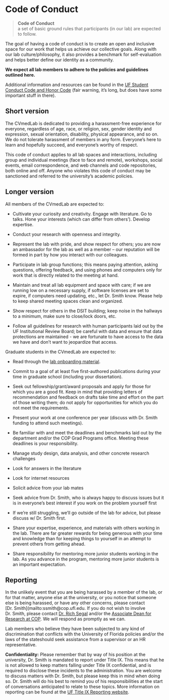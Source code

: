 # Code of Conduct {#sec-code}


> **Code of Conduct**  
> a set of basic ground rules that participants (in our lab) are expected to follow.

The goal of having a code of conduct is to create an open and inclusive space for our work that helps us achieve our collective goals. Along with our lab culture/philosophy, it also provides a benchmark for self-evaluation and helps better define our identity as a community.

**We expect all lab members to adhere to the policies and guidelines outlined here.**

Additional information and resources can be found in the [UF Student Conduct Code and Honor Code](https://policy.ufl.edu/regulation/4-040/) (fair warning, it's long, but does have some important stuff in there).

## Short version

The CVmedLab is dedicated to providing a harassment-free experience for everyone, regardless of age, race, or religion, sex, gender identity and expression, sexual orientation, disability, physical appearance, and so on. We do not tolerate harassment of members in any form. Everyone's here to learn and hopefully succeed, and everyone's worthy of respect.

This code of conduct applies to all lab spaces and interactions, including group and individual meetings (face to face and remote), workshops, social events, email correspondence, and web channels and code repositories, both online and off. Anyone who violates this code of conduct may be sanctioned and referred to the university's academic policies.

## Longer version

All members of the CVmedLab are expected to:

* Cultivate your curiosity and creativity. Engage with literature. Go to talks. Hone your interests (which can differ from others'). Develop expertise.

* Conduct your research with openness and integrity.

* Represent the lab with pride, and show respect for others; you are now an ambassador for the lab as well as a member – our reputation will be formed in part by how you interact with our colleagues.

* Participate in lab group functions; this means paying attention, asking questions, offering feedback, and using phones and computers only for work that is directly related to the meeting at hand.

* Maintain and treat all lab equipment and space with care; if we are running low on a necessary supply, if software licenses are set to expire, if computers need updating, etc., let Dr. Smith know. Please help to keep shared meeting spaces clean and organized.
* Show respect for others in the DSIT building; keep noise in the hallways to a minimum, make sure to close/lock doors, etc.
* Follow all guidelines for research with human participants laid out by the UF Institutional Review Board; be careful with data and ensure that data protections are maintained - we are fortunate to have access to the data we have and don't want to jeopardize that access.

Graduate students in the CVmedLab are expected to:

* Read through the [lab onboarding material](https://labmanual.cvmedlab.org/).

* Commit to a goal of at least five first-authored publications during your time in graduate school (including your dissertation).

* Seek out fellowship/grant/award proposals and apply for those for which you are a good fit. Keep in mind that providing letters of recommendation and feedback on drafts take time and effort on the part of those writing them; do not apply for opportunities for which you do not meet the requirements.

* Present your work at one conference per year (discuss with Dr. Smith funding to attend such meetings).

* Be familiar with and meet the deadlines and benchmarks laid out by the department and/or the COP Grad Programs office. Meeting these deadlines is your responsibility.

* Manage study design, data analysis, and other concrete research challenges

* Look for answers in the literature

* Look for internet resources 

* Solicit advice from your lab mates

* Seek advice from Dr. Smith, who is always happy to discuss issues but it is in everyone's best interest if you work on the problem yourself first

* If we’re still struggling, we’ll go outside of the lab for advice, but please discuss w/ Dr. Smith first.

* Share your expertise, experience, and materials with others working in the lab. There are far greater rewards for being generous with your time and knowledge than for keeping things to yourself in an attempt to prevent others from getting ahead.

* Share responsibility for mentoring more junior students working in the lab. As you advance in the program, mentoring more junior students is an important expectation. 

## Reporting

In the unlikely event that you are being harassed by a member of the lab, or for that matter, anyone else at the university, or you notice that someone else is being harassed, or have any other concerns, please contact [Dr. Smith](mailto:ssmith@cop.ufl.edu. If you do not wish to involve Dr. Smith, please contact [Dr. Rich Segal](mailto:segal@cop.ufl.edu) and/or the [Associate Dean for Research at COP](mailto:jatinderklamba@ufl.edu). We will respond as promptly as we can.

Lab members who believe they have been subjected to any kind of discrimination that conflicts with the University of Florida policies and/or the laws of the stateshould seek assistance from a supervisor or an HR representative. 

**Confidentiality:** Please remember that by way of his position at the university, Dr. Smith is mandated to report under Title IX. This means that he is not allowed to keep matters falling under Title IX confidential, and is required to disclose these incidents to the administration. You are welcome to discuss matters with Dr. Smith, but please keep this in mind when doing so. Dr. Smith will do his best to remind you of his responsibilities at the start of conversations anticipated to relate to these topics. More information on reporting can be found at the [UF Title IX Reporting website](https://titleix.ufl.edu/report/). 